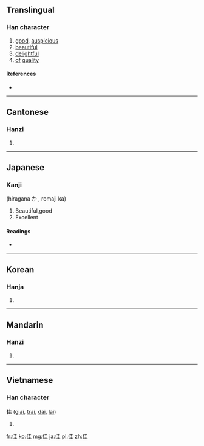 ==Translingual==

===Han character===
{{Han char|rn=9|rad=人|as=06|sn=8|four=2421<sub>4</sub>|canj=人土土 (OGG)}}

# [[good]], [[auspicious]]
# [[beautiful]]
# [[delightful]]
# [[of]] [[quality]]

====References====
* {{Han ref|kx=0100.180|dkj=00557|dj=0212.130|hdz=10143.160|uh=4F73|ud=20339|bh=A8CE|bd=43214}}

----

==Cantonese==

===Hanzi===
{{yue-hanzi|jyut=|y=gaai1}}

# {{defn|lang=yue|sort=人06}}

----

==Japanese==

===Kanji===
{{ja-kanji|grade=c|rs=人06}}  (hiragana か , romaji ka)

# Beautiful,good
# Excellent

====Readings====
* {{ja-readings|on=[[か]] (ka)|kun=[[よい]] (yoi)}}

----

==Korean==

===Hanja===
{{ko-hanja|hangeul=[[가]], [[개]]|rv=ga, gae|mr=ka, kae}}

# {{defn|lang=ko|sort=人06}}

----

==Mandarin==

===Hanzi===
{{cmn-hanzi|pin=[[jia]] ([[jia5]])|wg=chia<sup>5</sup>}}

# {{defn|lang=cmn|sort=人06}}

----

==Vietnamese==

===Han character===
'''佳''' ([[giai]], [[trai]], [[dai]], [[lai]])

# {{defn|Vietnamese}}

[[fr:佳]]
[[ko:佳]]
[[mg:佳]]
[[ja:佳]]
[[pl:佳]]
[[zh:佳]]